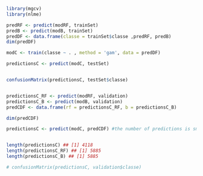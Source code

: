 ```r
library(mgcv)
library(nlme)

predRF <- predict(modRF, trainSet)
predB <- predict(modB, trainSet)
predDF <- data.frame(classe = trainSet$classe ,predRF, predB)
dim(predDF)

modC <- train(classe ~ . , method = 'gam', data = predDF)

predictionsC <- predict(modC, testSet)


confusionMatrix(predictionsC, testSet$classe)


predictionsC_RF <- predict(modRF, validation)
predictionsC_B <- predict(modB, validation)
predCDF <- data.frame(rf = predictionsC_RF, b = predictionsC_B)

dim(predCDF)

predictionsC <- predict(modC, predCDF) #the number of predictions is smaller than expected!


length(predictionsC) ## [1] 4118
length(predictionsC_RF) ## [1] 5885
length(predictionsC_B) ## [1] 5885

# confusionMatrix(predictionsC, validation$classe)
```